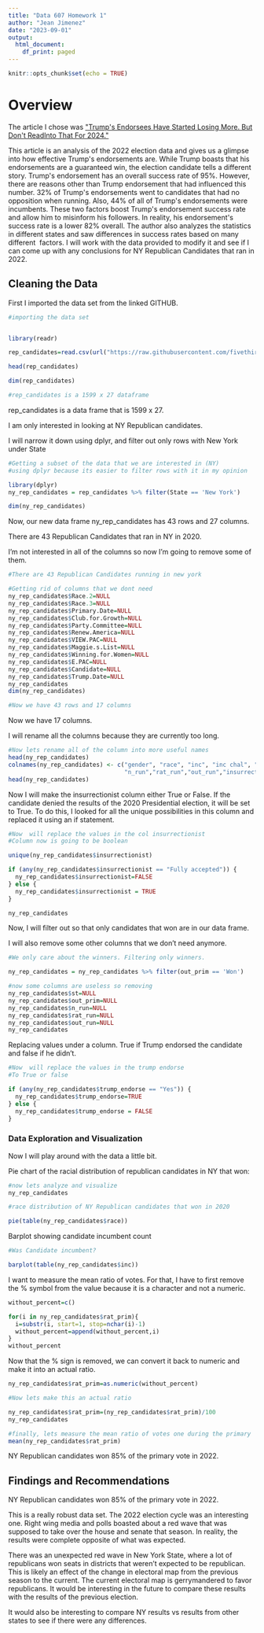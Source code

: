 ---
title: "Data 607 Homework 1"
author: "Jean Jimenez"
date: "2023-09-01"
output:
  html_document:
    df_print: paged
---

```{r setup, include=FALSE}
knitr::opts_chunk$set(echo = TRUE)
```

# Overview

The article I chose was [\"Trump\'s Endorsees Have Started Losing More. But Don\'t ReadInto That For 2024.\"](https://fivethirtyeight.com/features/trumps-endorsees-have-started-losing-more-but-dont-read-into-that-for-2024/)

This article is an analysis of the 2022 election data and gives us a glimpse into how effective Trump\'s endorsements are. While Trump boasts that his endorsements are a guaranteed win, the election candidate tells a different story. Trump\'s endorsement has an overall success rate of 95%. However, there are reasons other than Trump endorsement that had influenced this number. 32% of Trump\'s endorsements went to candidates that had no opposition when running. Also, 44% of all of Trump\'s endorsements were incumbents. These two factors boost Trump\'s endorsement success rate and allow him to misinform his followers. In reality, his endorsement\'s success rate is a lower 82% overall. The author also analyzes the statistics in different states and saw differences in success rates based on many different  factors. I will work with the data provided to modify it and see if I can come up with any conclusions for NY Republican Candidates that ran in 2022.

## Cleaning the Data

First I imported the data set from the linked GITHUB.

```{r}
#importing the data set


library(readr)

rep_candidates=read.csv(url("https://raw.githubusercontent.com/fivethirtyeight/data/master/primary-project-2022/rep_candidates.csv"))

head(rep_candidates)

dim(rep_candidates)

#rep_candidates is a 1599 x 27 dataframe
```

rep_candidates is a data frame that is 1599 x 27.

I am only interested in looking at NY Republican candidates.

I will narrow it down using dplyr, and filter out only rows with New York under State

```{r}
#Getting a subset of the data that we are interested in (NY)
#using dplyr because its easier to filter rows with it in my opinion

library(dplyr)
ny_rep_candidates = rep_candidates %>% filter(State == 'New York')

dim(ny_rep_candidates)

```

Now, our new data frame ny_rep_candidates has 43 rows and 27 columns.

There are 43 Republican Candidates that ran in NY in 2020.

I'm not interested in all of the columns so now I'm going to remove some of them.

```{r}
#There are 43 Republican Candidates running in new york

#Getting rid of columns that we dont need
ny_rep_candidates$Race.2=NULL
ny_rep_candidates$Race.3=NULL
ny_rep_candidates$Primary.Date=NULL
ny_rep_candidates$Club.for.Growth=NULL
ny_rep_candidates$Party.Committee=NULL
ny_rep_candidates$Renew.America=NULL
ny_rep_candidates$VIEW.PAC=NULL
ny_rep_candidates$Maggie.s.List=NULL
ny_rep_candidates$Winning.for.Women=NULL
ny_rep_candidates$E.PAC=NULL
ny_rep_candidates$Candidate=NULL
ny_rep_candidates$Trump.Date=NULL
ny_rep_candidates
dim(ny_rep_candidates)

#Now we have 43 rows and 17 columns
```

Now we have 17 columns.

I will rename all the columns because they are currently too long.

```{r}
#Now lets rename all of the column into more useful names
head(ny_rep_candidates)
colnames(ny_rep_candidates) <- c("gender", "race", "inc", "inc chal", "st", "pos","dist", "n_prim","rat_prim","out_prim",
                                 "n_run","rat_run","out_run","insurrectionist","trump_endorse")
head(ny_rep_candidates)

```

Now I will make the insurrectionist column either True or False. If the candidate denied the results of the 2020 Presidential election, it will be set to True. To do this, I looked for all the unique possibilities in this column and replaced it using an if statement.

```{r}
#Now  will replace the values in the col insurrectionist
#Column now is going to be boolean

unique(ny_rep_candidates$insurrectionist)

if (any(ny_rep_candidates$insurrectionist == "Fully accepted")) {
  ny_rep_candidates$insurrectionist=FALSE
} else {
  ny_rep_candidates$insurrectionist = TRUE
}

ny_rep_candidates

```

Now, I will filter out so that only candidates that won are in our data frame.

I will also remove some other columns that we don't need anymore.

```{r}
#We only care about the winners. Filtering only winners.

ny_rep_candidates = ny_rep_candidates %>% filter(out_prim == 'Won')

#now some columns are useless so removing
ny_rep_candidates$st=NULL
ny_rep_candidates$out_prim=NULL
ny_rep_candidates$n_run=NULL
ny_rep_candidates$rat_run=NULL
ny_rep_candidates$out_run=NULL
ny_rep_candidates
```

Replacing values under a column. True if Trump endorsed the candidate and false if he didn't.

```{r}
#Now  will replace the values in the trump endorse
#To True or false

if (any(ny_rep_candidates$trump_endorse == "Yes")) {
  ny_rep_candidates$trump_endorse=TRUE
} else {
  ny_rep_candidates$trump_endorse = FALSE
}
```

### Data Exploration and Visualization

Now I will play around with the data a little bit.

Pie chart of the racial distribution of republican candidates in NY that won:

```{r}
#now lets analyze and visualize
ny_rep_candidates

#race distribution of NY Republican candidates that won in 2020

pie(table(ny_rep_candidates$race))
```

Barplot showing candidate incumbent count

```{r}
#Was Candidate incumbent?

barplot(table(ny_rep_candidates$inc))
```

I want to measure the mean ratio of votes. For that, I have to first remove the % symbol from the value because it is a character and not a numeric.

```{r}
without_percent=c()

for(i in ny_rep_candidates$rat_prim){
  i=substr(i, start=1, stop=nchar(i)-1)
  without_percent=append(without_percent,i)
}
without_percent
```

Now that the % sign is removed, we can convert it back to numeric and make it into an actual ratio.

```{r}
ny_rep_candidates$rat_prim=as.numeric(without_percent)

#Now lets make this an actual ratio

ny_rep_candidates$rat_prim=(ny_rep_candidates$rat_prim)/100
ny_rep_candidates

```

```{r}
#finally, lets measure the mean ratio of votes one during the primary
mean(ny_rep_candidates$rat_prim)
```

NY Republican candidates won 85% of the primary vote in 2022.

## Findings and Recommendations 

NY Republican candidates won 85% of the primary vote in 2022.

This is a really robust data set. The 2022 election cycle was an interesting one. Right wing media and polls boasted about a red wave that was supposed to take over the house and senate that season. In reality, the results were complete opposite of what was expected.

There was an unexpected red wave in New York State, where a lot of republicans won seats in districts that weren't expected to be republican. This is likely an effect of the change in electoral map from the previous season to the current. The current electoral map is gerrymandered to favor republicans. It would be interesting in the future to compare these results with the results of the previous election.

It would also be interesting to compare NY results vs results from other states to see if there were any differences.
